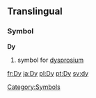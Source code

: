 ==Translingual==
===Symbol===
'''Dy'''
#{{chemistry}} symbol for [[dysprosium]]
[[Category:Symbols]]

[[fr:Dy]]
[[ja:Dy]]
[[pl:Dy]]
[[pt:Dy]]
[[sv:dy]]